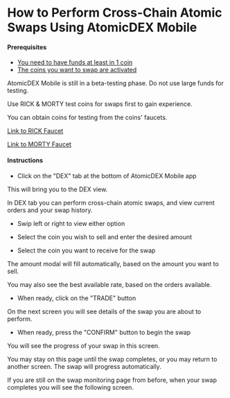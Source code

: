 


# How to Perform Cross-Chain Atomic Swaps Using AtomicDEX Mobile

#### Prerequisites

- [You need to have funds at least in 1 coin](/atomicdex/mobile/how-to-view-your-receiving-address-to-send-funds-for-trading)
- [The coins you want to swap are activated](/atomicdex/mobile/how-to-add-and-activate-coins-on-atomicdex-mobile)

<Note>

AtomicDEX Mobile is still in a beta-testing phase. Do not use large funds for testing.

Use RICK & MORTY test coins for swaps first to gain experience.

You can obtain coins for testing from the coins' faucets.

[Link to RICK Faucet](https://www.atomicexplorer.com/#/faucet/rick)

[Link to MORTY Faucet](https://www.atomicexplorer.com/#/faucet/morty)

</Note>

#### Instructions

- Click on the "DEX" tab at the bottom of AtomicDEX Mobile app

This will bring you to the DEX view.

In DEX tab you can perform cross-chain atomic swaps, and view current orders and your swap history.

- Swip left or right to view either option

<OptimizedImage
  title="How to Perform Cross-Chain Atomic Swaps Using AtomicDEX Mobile"
  src={howToPerform1}
  classNaming="w-full"
  alt="How to Perform Cross-Chain Atomic Swaps Using AtomicDEX Mobile"
/>

- Select the coin you wish to sell and enter the desired amount

- Select the coin you want to receive for the swap

The amount modal will fill automatically, based on the amount you want to sell.

You may also see the best available rate, based on the orders available.

- When ready, click on the "TRADE" button

<OptimizedImage
  title="How to Perform Cross-Chain Atomic Swaps Using AtomicDEX Mobile"
  src={howToPerform2}
  classNaming="w-full"
  alt="How to Perform Cross-Chain Atomic Swaps Using AtomicDEX Mobile"
/>

On the next screen you will see details of the swap you are about to perform.

- When ready, press the "CONFIRM" button to begin the swap

<OptimizedImage
  title="How to Perform Cross-Chain Atomic Swaps Using AtomicDEX Mobile"
  src={howToPerform3}
  classNaming="w-full"
  alt="How to Perform Cross-Chain Atomic Swaps Using AtomicDEX Mobile"
/>

You will see the progress of your swap in this screen.

You may stay on this page until the swap completes, or you may return to another screen. The swap will progress automatically.

<OptimizedImage
  title="How to Perform Cross-Chain Atomic Swaps Using AtomicDEX Mobile"
  src={howToPerform4}
  classNaming="w-full"
  alt="How to Perform Cross-Chain Atomic Swaps Using AtomicDEX Mobile"
/>

If you are still on the swap monitoring page from before, when your swap completes you will see the following screen.

<OptimizedImage
  title="How to Perform Cross-Chain Atomic Swaps Using AtomicDEX Mobile"
  src={howToPerform5}
  classNaming="w-full"
  alt="How to Perform Cross-Chain Atomic Swaps Using AtomicDEX Mobile"
/>
